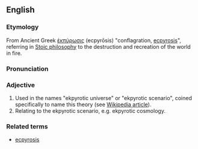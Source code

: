 ==English==

===Etymology===
From Ancient Greek [[ἐκπύρωσις]] (ecpyrōsis) "conflagration, [[ecpyrosis]]", referring in [[w:Stoic philosophy|Stoic philosophy]] to the destruction and recreation of the world in fire.

===Pronunciation===



===Adjective===
# Used in the names "ekpyrotic universe" or "ekpyrotic scenario", coined specifically to name this theory (see [[w:Ekpyrotic|Wikipedia article]]).
# Relating to the ekpyrotic scenario,  e.g. ekpyrotic cosmology.

===Related terms===
*[[ecpyrosis]]
